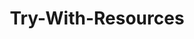 ---
id: "q_jv1074"
questionType: "TRUE_FALSE"
title: "Try-With-Resources"
statement: "The try-with-resources statement automatically closes resources that implement AutoCloseable."
difficulty: "MEDIUM"
category: "Java"
correctAnswer: true
explanation: "Any resource implementing AutoCloseable is automatically closed at the end of the try block."
---